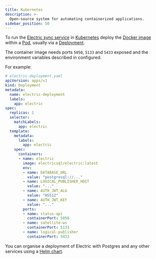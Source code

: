```yaml
---
title: Kubernetes
description: >-
  Open-source system for automating containerized applications.
sidebar_position: 50
---
```


To run the [Electric sync service](../../api/service.mdx) in [Kubernetes](https://kubernetes.io) deploy the [Docker image](./docker.mdx) within a [Pod](https://kubernetes.io/docs/concepts/workloads/controllers/pod), usually via a [Deployment](https://kubernetes.io/docs/concepts/workloads/controllers/deployment).

The container image needs ports `5050`, `5133` and `5433` exposed and the environment variables described in <DocPageLink path="api/service" /> configured.

For example:

```yaml
# electric-deployment.yaml
apiVersion: apps/v1
kind: Deployment
metadata:
  name: electric-deployment
  labels:
    app: electric
spec:
  replicas: 1
  selector:
    matchLabels:
      app: electric
  template:
    metadata:
      labels:
        app: electric
    spec:
      containers:
      - name: electric
        image: electricsql/electric:latest
        env:
        - name: DATABASE_URL
          value: "postgresql://..."
        - name: LOGICAL_PUBLISHER_HOST
          value: "..."
        - name: AUTH_JWT_ALG
          value: "HS512"
        - name: AUTH_JWT_KEY
          value: "..."
        ports:
        - name: status-api
          containerPort: 5050
        - name: satellite-ws
          containerPort: 5133
        - name: logical-publisher
          containerPort: 5433
```

You can organise a deployment of Electric with Postgres and any other services using a [Helm chart](https://helm.sh/docs/topics/charts/).
